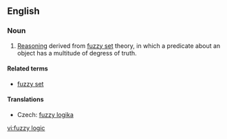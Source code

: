==English==
{{wikipedia}}
===Noun===
{{en-noun|sg=[[fuzzy]] [[logic]]}}

# {{logic}} [[Reasoning]] derived from [[fuzzy set]] theory, in which a predicate about an object has a multitude of degress of truth.

====Related terms====
* [[fuzzy set]]

====Translations====
{{trans-top|logic based on the notion of fuzzy set}}
* Czech: [[fuzzy logika]] {{f}}
{{trans-mid}}
{{trans-bottom}}

[[vi:fuzzy logic]]